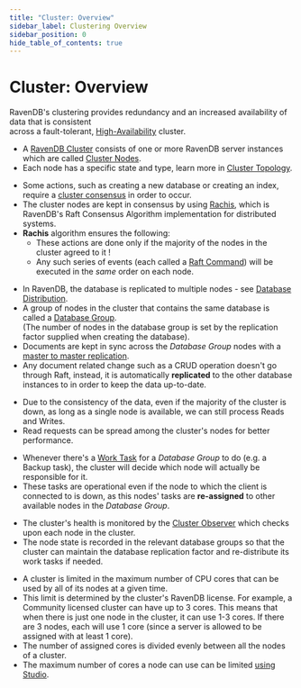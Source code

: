 ```yaml
---
title: "Cluster: Overview"
sidebar_label: Clustering Overview
sidebar_position: 0
hide_table_of_contents: true
---
```



# Cluster: Overview
<Admonition type="info" title="Info">

RavenDB's clustering provides redundancy and an increased availability of data that is consistent  
across a fault-tolerant, [High-Availability](https://en.wikipedia.org/wiki/High-availability_cluster) cluster.  
</Admonition>
<Admonition type="note" title="Cluster Topology" id="cluster-topology" href="#cluster-topology">

* A [RavenDB Cluster](../../glossary/ravendb-cluster) consists of one or more RavenDB server instances which are called [Cluster Nodes](../../glossary/cluster-node).  
* Each node has a specific state and type, learn more in [Cluster Topology](../../server/clustering/rachis/cluster-topology).  
</Admonition>

<Admonition type="note" title="Cluster Consensus" id="cluster-consensus" href="#cluster-consensus">

* Some actions, such as creating a new database or creating an index, require a [cluster consensus](../../server/clustering/rachis/consensus-operations) in order to occur.  
* The cluster nodes are kept in consensus by using [Rachis](../../server/clustering/rachis/what-is-rachis), 
  which is RavenDB's Raft Consensus Algorithm implementation for distributed systems.  
* **Rachis** algorithm ensures the following:  
  * These actions are done only if the majority of the nodes in the cluster agreed to it !  
  * Any such series of events (each called a [Raft Command](../../glossary/raft-command)) will be executed in the _same_ order on each node.  
</Admonition>

<Admonition type="note" title="Data Consistency" id="data-consistency" href="#data-consistency">

* In RavenDB, the database is replicated to multiple nodes - see [Database Distribution](../../server/clustering/distribution/distributed-database).  
* A group of nodes in the cluster that contains the same database is called a [Database Group](../../studio/database/settings/manage-database-group).  
  (The number of nodes in the database group is set by the replication factor supplied when creating the database).  
* Documents are kept in sync across the _Database Group_ nodes with a [master to master replication](../../server/clustering/replication/replication).  
* Any document related change such as a CRUD operation doesn't go through Raft, 
  instead, it is automatically **replicated** to the other database instances to in order to keep the data up-to-date.  
</Admonition>

<Admonition type="note" title="Data Availability" id="data-availability" href="#data-availability">

* Due to the consistency of the data, even if the majority of the cluster is down, as long as a single node is available, we can still process Reads and Writes.
* Read requests can be spread among the cluster's nodes for better performance.  
</Admonition>

<Admonition type="note" title="Distributed Work" id="distributed-work" href="#distributed-work">

* Whenever there's a [Work Task](../../server/clustering/distribution/highly-available-tasks) for a _Database Group_ to do (e.g. a Backup task), 
  the cluster will decide which node will actually be responsible for it.  
* These tasks are operational even if the node to which the client is connected to is down, as this nodes' tasks are **re-assigned** to other available nodes in the _Database Group_.  
</Admonition>

<Admonition type="note" title="Cluster's Health" id="cluster-s-health" href="#cluster-s-health">

* The cluster's health is monitored by the [Cluster Observer](../../server/clustering/distribution/cluster-observer) which checks upon each node in the cluster.  
* The node state is recorded in the relevant database groups so that the cluster can maintain the database replication factor and re-distribute its work tasks if needed.  
</Admonition>

<Admonition type="note" title="CPU Core Distribution" id="cpu-core-distribution" href="#cpu-core-distribution">

* A cluster is limited in the maximum number of CPU cores that can be used by all of its nodes 
at a given time.  
* This limit is determined by the cluster's RavenDB license. For example, a Community licensed 
cluster can have up to 3 cores. This means that when there is just one node in the cluster, it 
can use 1-3 cores. If there are 3 nodes, each will use 1 core (since a server is allowed to be 
assigned with at least 1 core).  
* The number of assigned cores is divided evenly between all the nodes of a cluster.  
* The maximum number of cores a node can use can be limited 
  [using Studio](../../studio/cluster/cluster-view#reassign-cores).  
</Admonition>

